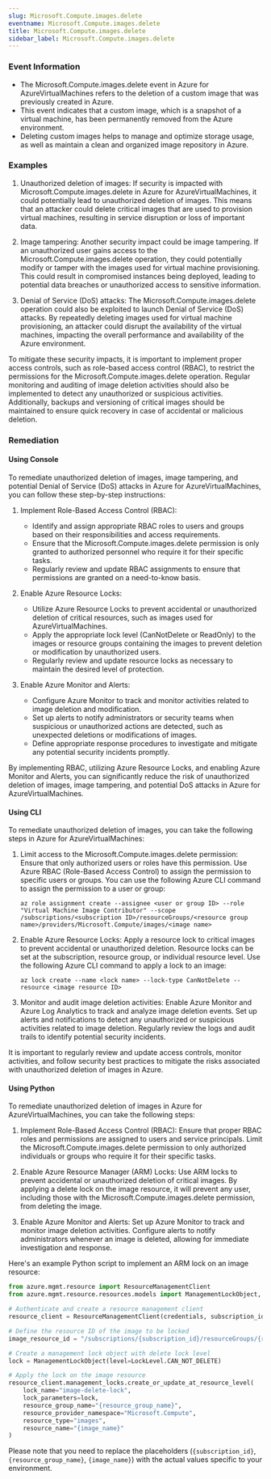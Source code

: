 ```yaml
--- 
slug: Microsoft.Compute.images.delete
eventname: Microsoft.Compute.images.delete
title: Microsoft.Compute.images.delete
sidebar_label: Microsoft.Compute.images.delete
---
```

                       
### Event Information

- The Microsoft.Compute.images.delete event in Azure for AzureVirtualMachines refers to the deletion of a custom image that was previously created in Azure.
- This event indicates that a custom image, which is a snapshot of a virtual machine, has been permanently removed from the Azure environment.
- Deleting custom images helps to manage and optimize storage usage, as well as maintain a clean and organized image repository in Azure.


### Examples

1. Unauthorized deletion of images: If security is impacted with Microsoft.Compute.images.delete in Azure for AzureVirtualMachines, it could potentially lead to unauthorized deletion of images. This means that an attacker could delete critical images that are used to provision virtual machines, resulting in service disruption or loss of important data.

2. Image tampering: Another security impact could be image tampering. If an unauthorized user gains access to the Microsoft.Compute.images.delete operation, they could potentially modify or tamper with the images used for virtual machine provisioning. This could result in compromised instances being deployed, leading to potential data breaches or unauthorized access to sensitive information.

3. Denial of Service (DoS) attacks: The Microsoft.Compute.images.delete operation could also be exploited to launch Denial of Service (DoS) attacks. By repeatedly deleting images used for virtual machine provisioning, an attacker could disrupt the availability of the virtual machines, impacting the overall performance and availability of the Azure environment.

To mitigate these security impacts, it is important to implement proper access controls, such as role-based access control (RBAC), to restrict the permissions for the Microsoft.Compute.images.delete operation. Regular monitoring and auditing of image deletion activities should also be implemented to detect any unauthorized or suspicious activities. Additionally, backups and versioning of critical images should be maintained to ensure quick recovery in case of accidental or malicious deletion.

### Remediation

#### Using Console

To remediate unauthorized deletion of images, image tampering, and potential Denial of Service (DoS) attacks in Azure for AzureVirtualMachines, you can follow these step-by-step instructions:

1. Implement Role-Based Access Control (RBAC): 
   - Identify and assign appropriate RBAC roles to users and groups based on their responsibilities and access requirements.
   - Ensure that the Microsoft.Compute.images.delete permission is only granted to authorized personnel who require it for their specific tasks.
   - Regularly review and update RBAC assignments to ensure that permissions are granted on a need-to-know basis.

2. Enable Azure Resource Locks:
   - Utilize Azure Resource Locks to prevent accidental or unauthorized deletion of critical resources, such as images used for AzureVirtualMachines.
   - Apply the appropriate lock level (CanNotDelete or ReadOnly) to the images or resource groups containing the images to prevent deletion or modification by unauthorized users.
   - Regularly review and update resource locks as necessary to maintain the desired level of protection.

3. Enable Azure Monitor and Alerts:
   - Configure Azure Monitor to track and monitor activities related to image deletion and modification.
   - Set up alerts to notify administrators or security teams when suspicious or unauthorized actions are detected, such as unexpected deletions or modifications of images.
   - Define appropriate response procedures to investigate and mitigate any potential security incidents promptly.

By implementing RBAC, utilizing Azure Resource Locks, and enabling Azure Monitor and Alerts, you can significantly reduce the risk of unauthorized deletion of images, image tampering, and potential DoS attacks in Azure for AzureVirtualMachines.

#### Using CLI

To remediate unauthorized deletion of images, you can take the following steps in Azure for AzureVirtualMachines:

1. Limit access to the Microsoft.Compute.images.delete permission: Ensure that only authorized users or roles have this permission. Use Azure RBAC (Role-Based Access Control) to assign the permission to specific users or groups. You can use the following Azure CLI command to assign the permission to a user or group:

   ```
   az role assignment create --assignee <user or group ID> --role "Virtual Machine Image Contributor" --scope /subscriptions/<subscription ID>/resourceGroups/<resource group name>/providers/Microsoft.Compute/images/<image name>
   ```

2. Enable Azure Resource Locks: Apply a resource lock to critical images to prevent accidental or unauthorized deletion. Resource locks can be set at the subscription, resource group, or individual resource level. Use the following Azure CLI command to apply a lock to an image:

   ```
   az lock create --name <lock name> --lock-type CanNotDelete --resource <image resource ID>
   ```

3. Monitor and audit image deletion activities: Enable Azure Monitor and Azure Log Analytics to track and analyze image deletion events. Set up alerts and notifications to detect any unauthorized or suspicious activities related to image deletion. Regularly review the logs and audit trails to identify potential security incidents.

It is important to regularly review and update access controls, monitor activities, and follow security best practices to mitigate the risks associated with unauthorized deletion of images in Azure.

#### Using Python

To remediate unauthorized deletion of images in Azure for AzureVirtualMachines, you can take the following steps:

1. Implement Role-Based Access Control (RBAC): Ensure that proper RBAC roles and permissions are assigned to users and service principals. Limit the Microsoft.Compute.images.delete permission to only authorized individuals or groups who require it for their specific tasks.

2. Enable Azure Resource Manager (ARM) Locks: Use ARM locks to prevent accidental or unauthorized deletion of critical images. By applying a delete lock on the image resource, it will prevent any user, including those with the Microsoft.Compute.images.delete permission, from deleting the image.

3. Enable Azure Monitor and Alerts: Set up Azure Monitor to track and monitor image deletion activities. Configure alerts to notify administrators whenever an image is deleted, allowing for immediate investigation and response.

Here's an example Python script to implement an ARM lock on an image resource:

```python
from azure.mgmt.resource import ResourceManagementClient
from azure.mgmt.resource.resources.models import ManagementLockObject, LockLevel

# Authenticate and create a resource management client
resource_client = ResourceManagementClient(credentials, subscription_id)

# Define the resource ID of the image to be locked
image_resource_id = "/subscriptions/{subscription_id}/resourceGroups/{resource_group_name}/providers/Microsoft.Compute/images/{image_name}"

# Create a management lock object with delete lock level
lock = ManagementLockObject(level=LockLevel.CAN_NOT_DELETE)

# Apply the lock on the image resource
resource_client.management_locks.create_or_update_at_resource_level(
    lock_name="image-delete-lock",
    lock_parameters=lock,
    resource_group_name="{resource_group_name}",
    resource_provider_namespace="Microsoft.Compute",
    resource_type="images",
    resource_name="{image_name}"
)
```

Please note that you need to replace the placeholders (`{subscription_id}`, `{resource_group_name}`, `{image_name}`) with the actual values specific to your environment.


 